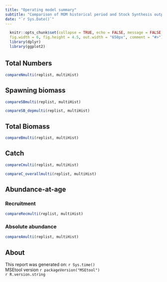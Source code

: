 ---
title: "Operating model summary"
subtitle: "Comparison of MOM historical period and Stock Synthesis output"
date: "`r Sys.Date()`"
---
<style type="text/css">
h1 { /* Header 1 */
  font-size: 24px;
}
</style>

```{r setup, include = FALSE, echo = FALSE}
  knitr::opts_chunk$set(collapse = TRUE, echo = FALSE, message = FALSE,
  fig.width = 6, fig.height = 4.5, out.width = "650px", comment = "#>")
  library(dplyr)
  library(ggplot2)
```

# {.tabset}

## Total Numbers

```{r, fig.cap = "Comparision of total numbers from the multi-stock/fleet operating model (solid lines) and Stock Synthesis (dashed lines)."}
compareNmulti(replist, multiHist)
```

## Spawning biomass

```{r, fig.cap = "Comparision of spawning biomass (female) from the multi-stock/fleet operating model (solid lines) and Stock Synthesis (dashed lines)."}
compareSBmulti(replist, multiHist)
```


```{r, fig.cap = "Comparision of spawning depletion (female) from the multi-stock/fleet operating model (solid lines) and Stock Synthesis (dashed lines)."}
compareSB_depmulti(replist, multiHist)
```

## Total Biomass

```{r, fig.cap = "Comparision of total biomass from the multi-stock/fleet operating model (solid lines) and Stock Synthesis (dashed lines)."}
compareBmulti(replist, multiHist)
```


## Catch

```{r, fig.cap = "Comparision of catch (removals) by fleet from the multi-stock/fleet operating model (solid lines) and Stock Synthesis (dashed lines)."}
compareCmulti(replist, multiHist)
```

```{r, fig.cap = "Comparision of total catch (removals) from the multi-stock/fleet operating model (solid lines) and Stock Synthesis (dashed lines)."}
compareC_overallmulti(replist, multiHist)
```

## Abundance-at-age {.tabset}

### Recruitment 

```{r, fig.cap = "Comparision of recruitment from the multi-stock/fleet operating model (solid lines) and Stock Synthesis (dashed lines)."}
compareRecmulti(replist, multiHist)
```

### Absolute abundance


```{r, fig.cap = "Comparision of annual numbers-at-age from the multi-stock/fleet operating model (solid lines) and Stock Synthesis (dashed lines)."}
compareAmulti(replist, multiHist)
```


## About

This report was generated on: `r Sys.time()`<br />
MSEtool version `r packageVersion("MSEtool")`<br />
`r R.version.string`<br />

